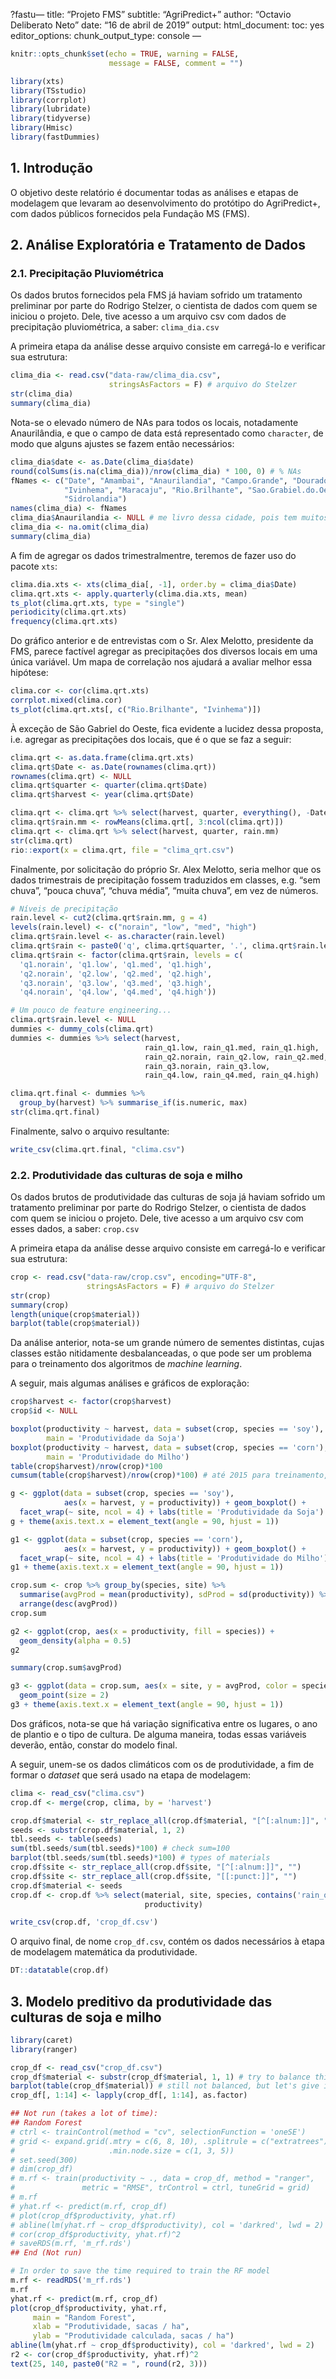 ?fastu---
title: "Projeto FMS"
subtitle: "AgriPredict+"
author: "Octavio Deliberato Neto"
date: "16 de abril de 2019"
output: 
  html_document: 
    toc: yes
editor_options: 
  chunk_output_type: console
---

```r
knitr::opts_chunk$set(echo = TRUE, warning = FALSE, 
                      message = FALSE, comment = "")
```

```r
library(xts)
library(TSstudio)
library(corrplot)
library(lubridate)
library(tidyverse)
library(Hmisc)
library(fastDummies)
```


## 1. Introdução

O objetivo deste relatório é documentar todas as análises e etapas de modelagem que levaram ao desenvolvimento do protótipo do AgriPredict+, com dados públicos fornecidos pela Fundação MS (FMS).

## 2. Análise Exploratória e Tratamento de Dados

### 2.1. Precipitação Pluviométrica

Os dados brutos fornecidos pela FMS já haviam sofrido um tratamento preliminar por parte do Rodrigo Stelzer, o cientista de dados com quem se iniciou o projeto. Dele, tive acesso a um arquivo csv com dados de precipitação pluviométrica, a saber: `clima_dia.csv `

A primeira etapa da análise desse arquivo consiste em carregá-lo e verificar sua estrutura:

```r
clima_dia <- read.csv("data-raw/clima_dia.csv",
                      stringsAsFactors = F) # arquivo do Stelzer
str(clima_dia)
summary(clima_dia)
```

Nota-se o elevado número de NAs para todos os locais, notadamente Anaurilândia, e que o campo de data está representado como `character`, de modo que alguns ajustes se fazem então necessários:

```r
clima_dia$date <- as.Date(clima_dia$date)
round(colSums(is.na(clima_dia))/nrow(clima_dia) * 100, 0) # % NAs
fNames <- c("Date", "Amambai", "Anaurilandia", "Campo.Grande", "Dourados",
            "Ivinhema", "Maracaju", "Rio.Brilhante", "Sao.Grabiel.do.Oeste",
            "Sidrolandia")
names(clima_dia) <- fNames
clima_dia$Anaurilandia <- NULL # me livro dessa cidade, pois tem muitos NAs
clima_dia <- na.omit(clima_dia)
summary(clima_dia)
```

A fim de agregar os dados trimestralmentre, teremos de fazer uso do pacote `xts`:

```r
clima.dia.xts <- xts(clima_dia[, -1], order.by = clima_dia$Date)
clima.qrt.xts <- apply.quarterly(clima.dia.xts, mean)
ts_plot(clima.qrt.xts, type = "single")
periodicity(clima.qrt.xts)
frequency(clima.qrt.xts)
```

Do gráfico anterior e de entrevistas com o Sr. Alex Melotto, presidente da FMS, parece factível agregar as precipitações dos diversos locais em uma única variável. Um mapa de correlação nos ajudará a avaliar melhor essa hipótese:

```r
clima.cor <- cor(clima.qrt.xts)
corrplot.mixed(clima.cor)
ts_plot(clima.qrt.xts[, c("Rio.Brilhante", "Ivinhema")])
```

À exceção de São Gabriel do Oeste, fica evidente a lucidez dessa proposta, i.e. agregar as precipitações dos locais, que é o que se faz a seguir:

```r
clima.qrt <- as.data.frame(clima.qrt.xts)
clima.qrt$Date <- as.Date(rownames(clima.qrt))
rownames(clima.qrt) <- NULL
clima.qrt$quarter <- quarter(clima.qrt$Date)
clima.qrt$harvest <- year(clima.qrt$Date)

clima.qrt <- clima.qrt %>% select(harvest, quarter, everything(), -Date)
clima.qrt$rain.mm <- rowMeans(clima.qrt[, 3:ncol(clima.qrt)])
clima.qrt <- clima.qrt %>% select(harvest, quarter, rain.mm)
str(clima.qrt)
rio::export(x = clima.qrt, file = "clima_qrt.csv")
```

Finalmente, por solicitação do próprio Sr. Alex Melotto, seria melhor que os dados trimestrais de precipitação fossem traduzidos em classes, e.g. "sem chuva", "pouca chuva", "chuva média", "muita chuva", em vez de números.

```r
# Níveis de precipitação
rain.level <- cut2(clima.qrt$rain.mm, g = 4)
levels(rain.level) <- c("norain", "low", "med", "high")
clima.qrt$rain.level <- as.character(rain.level)
clima.qrt$rain <- paste0('q', clima.qrt$quarter, '.', clima.qrt$rain.level)
clima.qrt$rain <- factor(clima.qrt$rain, levels = c(
  'q1.norain', 'q1.low', 'q1.med', 'q1.high',
  'q2.norain', 'q2.low', 'q2.med', 'q2.high',
  'q3.norain', 'q3.low', 'q3.med', 'q3.high',
  'q4.norain', 'q4.low', 'q4.med', 'q4.high'))

# Um pouco de feature engineering...
clima.qrt$rain.level <- NULL
dummies <- dummy_cols(clima.qrt)
dummies <- dummies %>% select(harvest, 
                              rain_q1.low, rain_q1.med, rain_q1.high,
                              rain_q2.norain, rain_q2.low, rain_q2.med,
                              rain_q3.norain, rain_q3.low,
                              rain_q4.low, rain_q4.med, rain_q4.high)

clima.qrt.final <- dummies %>% 
  group_by(harvest) %>% summarise_if(is.numeric, max)
str(clima.qrt.final)
```

Finalmente, salvo o arquivo resultante:

```r
write_csv(clima.qrt.final, "clima.csv")
```

### 2.2. Produtividade das culturas de soja e milho

Os dados brutos de produtividade das culturas de soja já haviam sofrido um tratamento preliminar por parte do Rodrigo Stelzer, o cientista de dados com quem se iniciou o projeto. Dele, tive acesso a um arquivo csv com esses dados, a saber: `crop.csv`

A primeira etapa da análise desse arquivo consiste em carregá-lo e verificar sua estrutura:

```r
crop <- read.csv("data-raw/crop.csv", encoding="UTF-8", 
                 stringsAsFactors = F) # arquivo do Stelzer
str(crop)
summary(crop)
length(unique(crop$material))
barplot(table(crop$material))
```

Da análise anterior, nota-se um grande número de sementes distintas, cujas classes estão nitidamente desbalanceadas, o que pode ser um problema para o treinamento dos algoritmos de *machine learning*.

A seguir, mais algumas análises e gráficos de exploração:

```r
crop$harvest <- factor(crop$harvest)
crop$id <- NULL

boxplot(productivity ~ harvest, data = subset(crop, species == 'soy'),
        main = 'Produtividade da Soja')
boxplot(productivity ~ harvest, data = subset(crop, species == 'corn'),
        main = 'Produtividade do Milho')
table(crop$harvest)/nrow(crop)*100
cumsum(table(crop$harvest)/nrow(crop)*100) # até 2015 para treinamento, resto para teste

g <- ggplot(data = subset(crop, species == 'soy'), 
            aes(x = harvest, y = productivity)) + geom_boxplot() + 
  facet_wrap(~ site, ncol = 4) + labs(title = 'Produtividade da Soja')
g + theme(axis.text.x = element_text(angle = 90, hjust = 1))

g1 <- ggplot(data = subset(crop, species == 'corn'), 
            aes(x = harvest, y = productivity)) + geom_boxplot() + 
  facet_wrap(~ site, ncol = 4) + labs(title = 'Produtividade do Milho')
g1 + theme(axis.text.x = element_text(angle = 90, hjust = 1))

crop.sum <- crop %>% group_by(species, site) %>% 
  summarise(avgProd = mean(productivity), sdProd = sd(productivity)) %>%
  arrange(desc(avgProd))
crop.sum

g2 <- ggplot(crop, aes(x = productivity, fill = species)) +
  geom_density(alpha = 0.5)
g2

summary(crop.sum$avgProd)

g3 <- ggplot(data = crop.sum, aes(x = site, y = avgProd, color = species)) +
  geom_point(size = 2)
g3 + theme(axis.text.x = element_text(angle = 90, hjust = 1))
```

Dos gráficos, nota-se que há variação significativa entre os lugares, o ano de plantio e o tipo de cultura. De alguma maneira, todas essas variáveis deverão, então, constar do modelo final.

A seguir, unem-se os dados climáticos com os de produtividade, a fim de formar o *dataset* que será usado na etapa de modelagem:

```r
clima <- read_csv("clima.csv")
crop.df <- merge(crop, clima, by = 'harvest')

crop.df$material <- str_replace_all(crop.df$material, "[^[:alnum:]]", "")
seeds <- substr(crop.df$material, 1, 2)
tbl.seeds <- table(seeds)
sum(tbl.seeds/sum(tbl.seeds)*100) # check sum=100
barplot(tbl.seeds/sum(tbl.seeds)*100) # types of materials
crop.df$site <- str_replace_all(crop.df$site, "[^[:alnum:]]", "")
crop.df$site <- str_replace_all(crop.df$site, "[[:punct:]]", "")
crop.df$material <- seeds
crop.df <- crop.df %>% select(material, site, species, contains('rain_q'), 
                              productivity)

write_csv(crop.df, 'crop_df.csv')
```

O arquivo final, de nome `crop_df.csv`, contém os dados necessários à etapa de modelagem matemática da produtividade.

```r
DT::datatable(crop.df)
```

## 3. Modelo preditivo da produtividade das culturas de soja e milho

```r
library(caret)
library(ranger)
```

```r
crop_df <- read_csv("crop_df.csv")
crop_df$material <- substr(crop_df$material, 1, 1) # try to balance things out
barplot(table(crop_df$material)) # still not balanced, but let's give it a shot
crop_df[, 1:14] <- lapply(crop_df[, 1:14], as.factor)

## Not run (takes a lot of time):
## Random Forest
# ctrl <- trainControl(method = "cv", selectionFunction = 'oneSE')
# grid <- expand.grid(.mtry = c(6, 8, 10), .splitrule = c("extratrees"),
#                     .min.node.size = c(1, 3, 5))
# set.seed(300)
# dim(crop_df)
# m.rf <- train(productivity ~ ., data = crop_df, method = "ranger",
#               metric = "RMSE", trControl = ctrl, tuneGrid = grid)
# m.rf
# yhat.rf <- predict(m.rf, crop_df)
# plot(crop_df$productivity, yhat.rf)
# abline(lm(yhat.rf ~ crop_df$productivity), col = 'darkred', lwd = 2)
# cor(crop_df$productivity, yhat.rf)^2
# saveRDS(m.rf, 'm_rf.rds')
## End (Not run)

# In order to save the time required to train the RF model
m.rf <- readRDS('m_rf.rds')
m.rf
yhat.rf <- predict(m.rf, crop_df)
plot(crop_df$productivity, yhat.rf,
     main = "Random Forest",
     xlab = "Produtividade, sacas / ha",
     ylab = "Produtividade calculada, sacas / ha")
abline(lm(yhat.rf ~ crop_df$productivity), col = 'darkred', lwd = 2)
r2 <- cor(crop_df$productivity, yhat.rf)^2
text(25, 140, paste0("R2 = ", round(r2, 3)))
```
